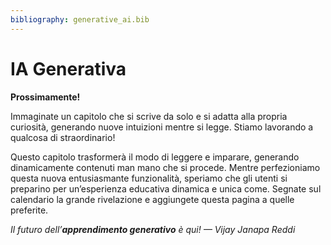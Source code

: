 ```yaml
---
bibliography: generative_ai.bib
---
```


# IA Generativa {#sec-generative_ai}

**Prossimamente!**

Immaginate un capitolo che si scrive da solo e si adatta alla propria curiosità, generando nuove intuizioni mentre si legge. Stiamo lavorando a qualcosa di straordinario!

Questo capitolo trasformerà il modo di leggere e imparare, generando dinamicamente contenuti man mano che si procede. Mentre perfezioniamo questa nuova entusiasmante funzionalità, speriamo che gli utenti si preparino per un'esperienza educativa dinamica e unica come. Segnate sul calendario la grande rivelazione e aggiungete questa pagina a quelle preferite.

_Il futuro dell'**apprendimento generativo** è qui! — Vijay Janapa Reddi_

<!--
::: {.callout-tip}

## Learning Objectives

* *Coming soon.*
:::
-->
